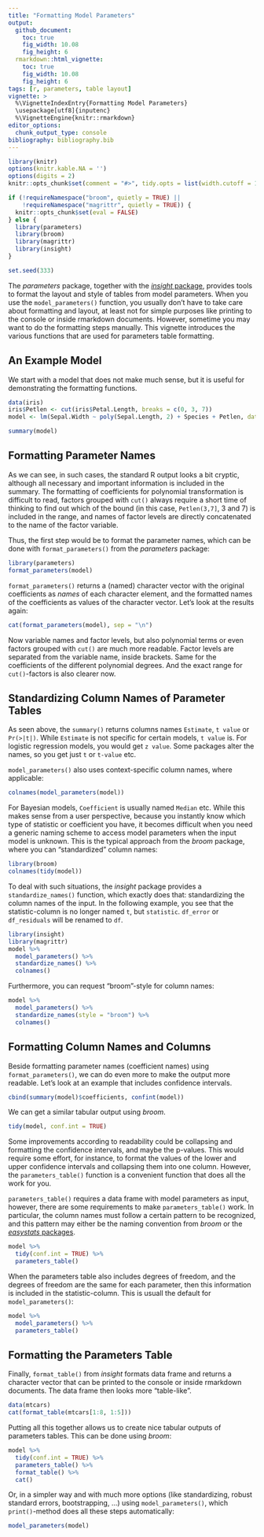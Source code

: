 ```yaml
---
title: "Formatting Model Parameters"
output: 
  github_document:
    toc: true
    fig_width: 10.08
    fig_height: 6
  rmarkdown::html_vignette:
    toc: true
    fig_width: 10.08
    fig_height: 6
tags: [r, parameters, table layout]
vignette: >
  %\VignetteIndexEntry{Formatting Model Parameters}
  \usepackage[utf8]{inputenc}
  %\VignetteEngine{knitr::rmarkdown}
editor_options: 
  chunk_output_type: console
bibliography: bibliography.bib
---
```


```r
library(knitr)
options(knitr.kable.NA = '')
options(digits = 2)
knitr::opts_chunk$set(comment = "#>", tidy.opts = list(width.cutoff = 100))

if (!requireNamespace("broom", quietly = TRUE) ||
    !requireNamespace("magrittr", quietly = TRUE)) {
  knitr::opts_chunk$set(eval = FALSE)
} else {
  library(parameters)
  library(broom)
  library(magrittr)
  library(insight)
}

set.seed(333)
```

The *parameters* package, together with the [*insight* package](https://easystats.github.io/insight/), provides tools to format the layout and style of tables from model parameters. When you use the `model_parameters()` function, you usually don't have to take care about formatting and layout, at least not for simple purposes like printing to the console or inside rmarkdown documents. However, sometime you may want to do the formatting steps manually. This vignette introduces the various functions that are used for parameters table formatting.

## An Example Model

We start with a model that does not make much sense, but it is useful for demonstrating the formatting functions.

```r
data(iris)
iris$Petlen <- cut(iris$Petal.Length, breaks = c(0, 3, 7))
model <- lm(Sepal.Width ~ poly(Sepal.Length, 2) + Species + Petlen, data = iris)

summary(model)
```

## Formatting Parameter Names

As we can see, in such cases, the standard R output looks a bit cryptic, although all necessary and important information is included in the summary. The formatting of coefficients for polynomial transformation is difficult to read, factors grouped with `cut()` always require a short time of thinking to find out which of the bound (in this case, `Petlen(3,7]`, 3 and 7) is included in the range, and names of factor levels are directly concatenated to the name of the factor variable.

Thus, the first step would be to format the parameter names, which can be done with `format_parameters()` from the *parameters* package:


```r
library(parameters)
format_parameters(model)
```

`format_parameters()` returns a (named) character vector with the original coefficients as _names_ of each character element, and the formatted names of the coefficients as values of the character vector. Let's look at the results again:

```r
cat(format_parameters(model), sep = "\n")
```

Now variable names and factor levels, but also polynomial terms or even factors grouped with `cut()` are much more readable. Factor levels are separated from the variable name, inside brackets. Same for the coefficients of the different polynomial degrees. And the exact range for `cut()`-factors is also clearer now.

## Standardizing Column Names of Parameter Tables

As seen above, the `summary()` returns columns names `Estimate`, `t value` or `Pr(>|t|)`. While `Estimate` is not specific for certain models, `t value` is. For logistic regression models, you would get `z value`. Some packages alter the names, so you get just `t` or `t-value` etc.

`model_parameters()` also uses context-specific column names, where applicable:

```r
colnames(model_parameters(model))
```

For Bayesian models, `Coefficient` is usually named `Median` etc. While this makes sense from a user perspective, because you instantly know which type of statistic or coefficient you have, it becomes difficult when you need a generic naming scheme to access model parameters when the input model is unknown. This is the typical approach from the *broom* package, where you can "standardized" column names:

```r
library(broom)
colnames(tidy(model))
```

To deal with such situations, the *insight* package provides a `standardize_names()` function, which exactly does that: standardizing the column names of the input. In the following example, you see that the statistic-column is no longer named `t`, but `statistic`. `df_error` or `df_residuals` will be renamed to `df`.

```r
library(insight)
library(magrittr)
model %>% 
  model_parameters() %>% 
  standardize_names() %>% 
  colnames()
```

Furthermore, you can request "broom"-style for column names:

```r
model %>% 
  model_parameters() %>% 
  standardize_names(style = "broom") %>% 
  colnames()
```

## Formatting Column Names and Columns

Beside formatting parameter names (coefficient names) using `format_parameters()`, we can do even more to make the output more readable. Let's look at an example that includes confidence intervals.

```r
cbind(summary(model)$coefficients, confint(model))
```

We can get a similar tabular output using *broom*.

```r
tidy(model, conf.int = TRUE)
```

Some improvements according to readability could be collapsing and formatting the confidence intervals, and maybe the p-values. This would require some effort, for instance, to format the values of the lower and upper confidence intervals and collapsing them into one column. However, the `parameters_table()` function is a convenient function that does all the work for you. 

`parameters_table()` requires a data frame with model parameters as input, however, there are some requirements to make `parameters_table()` work. In particular, the column names must follow a certain pattern to be recognized, and this pattern may either be the naming convention from *broom* or the [*easystats* packages](https://easystats.github.io/easystats).

```r
model %>% 
  tidy(conf.int = TRUE) %>% 
  parameters_table()
```

When the parameters table also includes degrees of freedom, and the degrees of freedom are the same for each parameter, then this information is included in the statistic-column. This is usuall the default for `model_parameters()`:

```r
model %>% 
  model_parameters() %>% 
  parameters_table()
```

## Formatting the Parameters Table

Finally, `format_table()` from *insight* formats data frame and returns a character vector that can be printed to the console or inside rmarkdown documents. The data frame then looks more "table-like".

```r
data(mtcars)
cat(format_table(mtcars[1:8, 1:5]))
```

Putting all this together allows us to create nice tabular outputs of parameters tables. This can be done using *broom*:

```r
model %>% 
  tidy(conf.int = TRUE) %>% 
  parameters_table() %>% 
  format_table() %>% 
  cat()
```

Or, in a simpler way and with much more options (like standardizing, robust standard errors, bootstrapping, ...) using `model_parameters()`, which `print()`-method does all these steps automatically:

```r
model_parameters(model)
```

